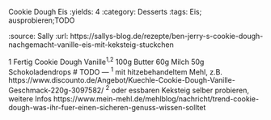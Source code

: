 Cookie Dough Eis
:yields: 4
:category: Desserts
:tags: Eis; ausprobieren;TODO

:source: Sally
:url: https://sallys-blog.de/rezepte/ben-jerry-s-cookie-dough-nachgemacht-vanille-eis-mit-keksteig-stuckchen

1 Fertig Cookie Dough Vanille^1,2^
100g Butter
60g Milch
50g Schokoladendrops
# TODO
---
^1^ mit hitzebehandeltem Mehl, z.B. https://www.discounto.de/Angebot/Kuechle-Cookie-Dough-Vanille-Geschmack-220g-3097582/
^2^ oder essbaren Keksteig selber probieren, weitere Infos https://www.mein-mehl.de/mehlblog/nachricht/trend-cookie-dough-was-ihr-fuer-einen-sicheren-genuss-wissen-solltet



